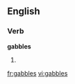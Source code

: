 
==English==

===Verb===
'''gabbles'''

# {{third-person singular of|[[gabble]]}}

[[fr:gabbles]]
[[vi:gabbles]]
